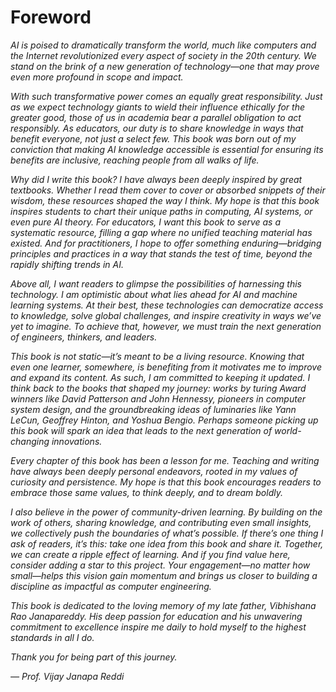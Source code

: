 # Foreword {.unnumbered}

<div class="foreword-content">

_AI is poised to dramatically transform the world, much like computers and the Internet revolutionized every aspect of society in the 20th century. We stand on the brink of a new generation of technology—one that may prove even more profound in scope and impact._

_With such transformative power comes an equally great responsibility. Just as we expect technology giants to wield their influence ethically for the greater good, those of us in academia bear a parallel obligation to act responsibly. As educators, our duty is to share knowledge in ways that benefit everyone, not just a select few. This book was born out of my conviction that making AI knowledge accessible is essential for ensuring its benefits are inclusive, reaching people from all walks of life._

_Why did I write this book? I have always been deeply inspired by great textbooks. Whether I read them cover to cover or absorbed snippets of their wisdom, these resources shaped the way I think. My hope is that this book inspires students to chart their unique paths in computing, AI systems, or even pure AI theory. For educators, I want this book to serve as a systematic resource, filling a gap where no unified teaching material has existed. And for practitioners, I hope to offer something enduring—bridging principles and practices in a way that stands the test of time, beyond the rapidly shifting trends in AI._

_Above all, I want readers to glimpse the possibilities of harnessing this technology. I am optimistic about what lies ahead for AI and machine learning systems. At their best, these technologies can democratize access to knowledge, solve global challenges, and inspire creativity in ways we've yet to imagine. To achieve that, however, we must train the next generation of engineers, thinkers, and leaders._

_This book is not static—it's meant to be a living resource. Knowing that even one learner, somewhere, is benefiting from it motivates me to improve and expand its content. As such, I am committed to keeping it updated. I think back to the books that shaped my journey: works by turing Award winners like David Patterson and John Hennessy, pioneers in computer system design, and the groundbreaking ideas of luminaries like Yann LeCun, Geoffrey Hinton, and Yoshua Bengio. Perhaps someone picking up this book will spark an idea that leads to the next generation of world-changing innovations._

_Every chapter of this book has been a lesson for me. Teaching and writing have always been deeply personal endeavors, rooted in my values of curiosity and persistence. My hope is that this book encourages readers to embrace those same values, to think deeply, and to dream boldly._

_I also believe in the power of community-driven learning. By building on the work of others, sharing knowledge, and contributing even small insights, we collectively push the boundaries of what's possible. If there's one thing I ask of readers, it's this: take one idea from this book and share it. Together, we can create a ripple effect of learning. And if you find value here, consider adding a star to this project. Your engagement—no matter how small—helps this vision gain momentum and brings us closer to building a discipline as impactful as computer engineering._

_This book is dedicated to the loving memory of my late father, Vibhishana Rao Janapareddy. His deep passion for education and his unwavering commitment to excellence inspire me daily to hold myself to the highest standards in all I do._

_Thank you for being part of this journey._

_— Prof. Vijay Janapa Reddi_
